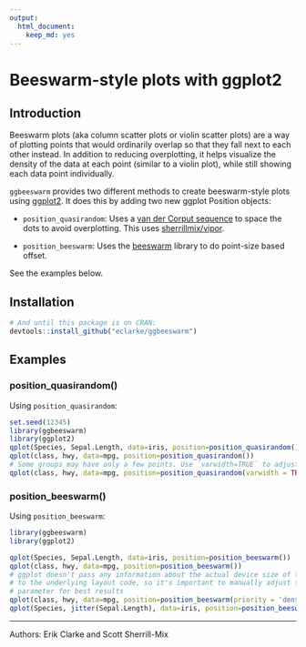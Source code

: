 ```yaml
---
output: 
  html_document: 
    keep_md: yes
---
```

# Beeswarm-style plots with ggplot2

## Introduction
Beeswarm plots (aka column scatter plots or violin scatter plots) are a way of plotting points that would ordinarily overlap so that they fall next to each other instead. In addition to reducing overplotting, it helps visualize the density of the data at each point (similar to a violin plot), while still showing each data point individually.

`ggbeeswarm` provides two different methods to create beeswarm-style plots using [ggplot2](http://ggplot2.org). It does this by adding two new ggplot Position objects:

- `position_quasirandom`: Uses a [van der Corput sequence](http://en.wikipedia.org/wiki/Van_der_Corput_sequence) to space the dots to avoid overplotting. This uses [sherrillmix/vipor](https://github.com/sherrillmix/vipor).

- `position_beeswarm`: Uses the [beeswarm](https://cran.r-project.org/web/packages/beeswarm/index.html) library to do point-size based offset. 

See the examples below.


## Installation

```r
# And until this package is on CRAN:
devtools::install_github("eclarke/ggbeeswarm")
```

## Examples

### position_quasirandom()

Using `position_quasirandom`:
```r
set.seed(12345)
library(ggbeeswarm)
library(ggplot2)
qplot(Species, Sepal.Length, data=iris, position=position_quasirandom())
qplot(class, hwy, data=mpg, position=position_quasirandom())
# Some groups may have only a few points. Use `varwidth=TRUE` to adjust width dynamically.
qplot(class, hwy, data=mpg, position=position_quasirandom(varwidth = TRUE))

```

### position_beeswarm()

Using `position_beeswarm`:
```r
library(ggbeeswarm)
library(ggplot2)

qplot(Species, Sepal.Length, data=iris, position=position_beeswarm())
qplot(class, hwy, data=mpg, position=position_beeswarm())
# ggplot doesn't pass any information about the actual device size of the points
# to the underlying layout code, so it's important to manually adjust the `cex` 
# parameter for best results
qplot(class, hwy, data=mpg, position=position_beeswarm(priority = 'density', cex=5))
qplot(Species, jitter(Sepal.Length), data=iris, position=position_beeswarm(cex=4))

```


------
Authors: Erik Clarke and Scott Sherrill-Mix

